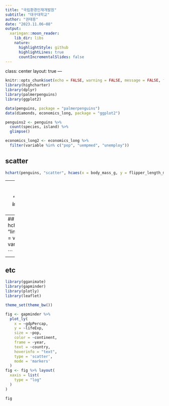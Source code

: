 ---
title: "국립환경인재개발원"
subtitle: "대구대학교"
author: "권태용"
date: "2023.11.06~08"
output:
  xaringan::moon_reader:
    lib_dir: libs
    nature:
      highlightStyle: github
      highlightLines: true
      countIncrementalSlides: false
---
class: center
layout: true
---
```{r setup, include=FALSE}
knitr::opts_chunk$set(echo = FALSE, warning = FALSE, message = FALSE, fig.width = 10)
library(highcharter)
library(dplyr)
library(palmerpenguins)
library(ggplot2)

data(penguins, package = "palmerpenguins")
data(diamonds, economics_long, package = "ggplot2")

penguins2 <- penguins %>%
  count(species, island) %>%
  glimpse()

economics_long2 <- economics_long %>%
  filter(variable %in% c("pop", "uempmed", "unemploy"))
```
## scatter
```{r}
hchart(penguins, "scatter", hcaes(x = body_mass_g, y = flipper_length_mm , group = species))

```

---
## bar
```{r}
hchart(penguins2, "column", hcaes(x = island, y = n, group = species))

```

---
## line
```{r}
hchart(economics_long2, "line", hcaes(x = date, y = value01, group = variable))

```

---
## etc
```{r}

library(gganimate)
library(gapminder)
library(plotly)
library(leaflet)

theme_set(theme_bw())

fig <- gapminder %>%
  plot_ly(
    x = ~gdpPercap, 
    y = ~lifeExp, 
    size = ~pop, 
    color = ~continent, 
    frame = ~year, 
    text = ~country, 
    hoverinfo = "text",
    type = 'scatter',
    mode = 'markers'
  )
fig <- fig %>% layout(
  xaxis = list(
    type = "log"
  )
)

fig

```


